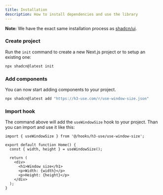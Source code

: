 ```yaml
---
title: Installation
description: How to install dependencies and use the library
---
```


<Callout>

**Note:** We have the exact same installation process as [shadcn/ui](https://ui.shadcn.com/docs/installation/).

</Callout>

<Steps>

### Create project

Run the `init` command to create a new Next.js project or to setup an existing one:

```bash
npx shadcn@latest init
```

### Add components

You can now start adding components to your project.

```bash
npx shadcn@latest add "https://h3-use.com/r/use-window-size.json"
```

### Import hook

The command above will add the `useWindowSize` hook to your project. Than you can import and use it like this:

```tsx {1,4,9,10} showLineNumbers
import { useWindowSize } from '@/hooks/h3-use/use-window-size';

export default function Home() {
  const { width, height } = useWindowSize();

  return (
    <div>
      <h1>Window size</h1>
      <p>Width: {width}</p>
      <p>Height: {height}</p>
    </div>
  );
}
```

</Steps>

